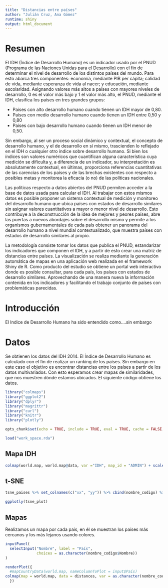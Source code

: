 ```yaml
---
title: "Distancias entre países"
author: "Julián Cruz, Ana Gómez"
runtime: shiny
output: html_document
---
```


# Resumen

El IDH (Índice de Desarrollo Humano) es un indicador usado por el PNUD (Programa de las Naciones Unidas para el Desarrollo) con el fin de determinar el nivel de desarrollo de los distintos países del mundo.  Para esto abarca tres componentes: economía, mediante PIB per cápita; calidad de vida, mediante esperanza de vida al nacer; y educación, mediante escolaridad. Asignando valores más altos a países con mayores niveles de desarrollo, 0 es el valor más bajo y 1 el valor más alto, el PNUD, mediante el IDH, clasifica los países en tres grandes grupos:

 - Países con alto desarrollo humano cuando tienen un IDH mayor de 0,80.
 - Países con medio desarrollo humano cuando tienen un IDH entre 0,50 y 0,80
 - Países con bajo desarrollo humano cuando tienen un IDH menor de 0,50.

Sin embargo, al ser un proceso social dinámico y contextual, el concepto de desarrollo humano, y el de desarrollo en sí mismo, trascienden lo reflejado en el IDH o cualquier otro índice sobre desarrollo humano. Si bien los índices son valores numéricos que cuantifican alguna característica cuya medición se dificulta y, a diferencia de un indicador, su interpretación es absolutamente contextual, en últimas, proporciona referencias cuantitativas de las carencias de los países y de las brechas existentes con respecto a posibles metas y monitorea la eficacia (o no) de las políticas nacionales.

Las políticas respecto a datos abiertos del PNUD permiten acceder a la base de datos usada para calcular el IDH. Al trabajar con estos mismos datos es posible proponer un sistema contextual de medición y monitoreo del desarrollo humano que ubica países con estados de desarrollo similares sin asignar valores cuantitativos a mayor o menor nivel de desarrollo. Esto contribuye a la deconstrucción de la idea de mejores y peores países, abre las puertas a nuevos abordajes sobre el desarrollo mismo y permite a los organismos gubernamentales de cada país obtener un panorama del desarrollo humano a nivel mundial contextualizado, que muestra países con estados de desarrollo similares al propio.

La metodología consiste tomar los datos que publica el PNUD, estandarizar los indicadores que componen el IDH, y a partir de esto crear una matriz de distancias entre países. La visualización se realiza mediante la generación automática de mapas en una aplicación web realizada en el framework Shiny de R. Como producto del estudio se obtiene un portal web interactivo donde es posible consultar, para cada país, los países con estados de desarrollo similares. Aprovechando de una manera nueva la información contenida en los indicadores y facilitando el trabajo conjunto de países con problemáticas parecidas.

# Introducción

El Indice de Desarrollo Humano ha sido entendido como....sin embargo

# Datos

Se obtienen los datos del IDH 2014. El Índice de Desarrollo Humano es calculado con el fin de realizar un ranking de los países. Sin embargo en este caso el objetivo es encontrar distancias entre los países a partir de los datos multivariados. Con esto esperamos crear mapas de similaridades, que nos muestren dónde estamos ubicados. El siguiente código obtiene los datos.

```r
library("colmaps")
library("ggplot2")
library("dplyr")
library("magrittr")
library("curl")
library("knitr")
library("plotly")

opts_chunk$set(echo = TRUE, include = TRUE, eval = TRUE, cache = FALSE, fig.width = 7, fig.align = "center")

```


```r
load("work_space.rda")

```

## Mapa IDH

```r
colmap(world.map, world.map@data, var ="IDH", map_id = "ADMIN") + scale_fill_continuous(high = "#fee8c8", low = "#b30000")

```

## t-SNE

```r
tsne_paises %>% set_colnames(c("xx", "yy")) %>% cbind(nombre_codigo) %>% ggplot + geom_text(mapping = aes(x = xx, y = yy, label = Nombre), size = 3) + theme_minimal() > tsne_plot

ggplotly(tsne_plot)

```

## Mapas

Realizamos un mapa por cada país, en él se muestran los países más cercanos y los más lejanos usando colores. 

```r
inputPanel(
  selectInput("Nombre", label = "País",
              choices = as.character(nombre_codigo$Nombre))
)

renderPlot({
  #mapCountryData(world.map, nameColumnToPlot = input$País)
colmap(map = world.map, data = distances, var = as.character(nombre_codigo$ISO3[nombre_codigo$Nombre == input$Nombre]), map_id = "ADMIN", autocomplete = TRUE) + scale_fill_continuous(high = "#fee8c8", low = "#b30000")
  })

```

